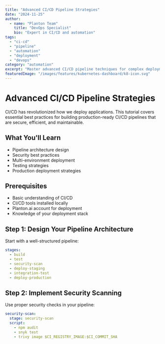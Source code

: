 ```yaml
---
title: "Advanced CI/CD Pipeline Strategies"
date: "2024-11-25"
author:
  - name: "Planton Team"
    title: "DevOps Specialist"
    bio: "Expert in CI/CD and automation"
tags:
  - "ci-cd"
  - "pipeline"
  - "automation"
  - "deployment"
  - "devops"
category: "automation"
excerpt: "Master advanced CI/CD pipeline techniques for complex deployment scenarios."
featuredImage: "/images/features/kubernetes-dashboard/k8-icon.svg"
---
```


# Advanced CI/CD Pipeline Strategies

CI/CD has revolutionized how we deploy applications. This tutorial covers essential best practices for building production-ready CI/CD pipelines that are secure, efficient, and maintainable.

## What You'll Learn

- Pipeline architecture design
- Security best practices
- Multi-environment deployment
- Testing strategies
- Production deployment strategies

## Prerequisites

- Basic understanding of CI/CD
- CI/CD tools installed locally
- Planton.ai account for deployment
- Knowledge of your deployment stack

## Step 1: Design Your Pipeline Architecture

Start with a well-structured pipeline:

```yaml
stages:
  - build
  - test
  - security-scan
  - deploy-staging
  - integration-test
  - deploy-production
```

## Step 2: Implement Security Scanning

Use proper security checks in your pipeline:

```yaml
security-scan:
  stage: security-scan
  script:
    - npm audit
    - snyk test
    - trivy image $CI_REGISTRY_IMAGE:$CI_COMMIT_SHA
```
